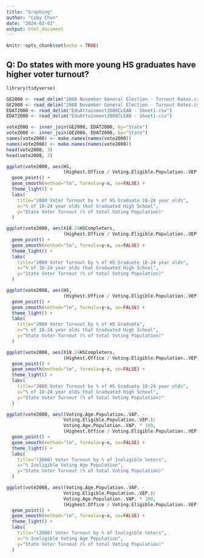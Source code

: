 ---
title: "Graphing"
author: "Coby Chun"
date: "2024-03-03"
output: html_document
---

```{r setup, include=FALSE}
knitr::opts_chunk$set(echo = TRUE)
```

## Q: Do states with more young HS graduates have higher voter turnout?

```{r}
library(tidyverse)

GE2000 <- read_delim("2000 November General Election - Turnout Rates.csv")
GE2008 <- read_delim("2008 November General Election - Turnout Rates.csv")
EDAT2000 <- read_delim("EduAttainment2000CLEAN - Sheet1.csv")
EDAT2008 <- read_delim("EduAttainment2008CLEAN - Sheet1.csv")
```

```{r}
vote2000 <- inner_join(GE2000, EDAT2000, by="State")
vote2008 <- inner_join(GE2008, EDAT2008, by="State")
names(vote2000) <- make.names(names(vote2000))
names(vote2008) <- make.names(names(vote2008))
head(vote2000, 3)
head(vote2008, 3)
```

```{r}
ggplot(vote2000, aes(HS, 
                     (Highest.Office / Voting.Eligible.Population..VEP.*100)))+
  geom_point() +
  geom_smooth(method="lm", formula=y~x, se=FALSE) +
  theme_light() +
  labs(
    title="2000 Voter Turnout by % of HS Graduate 18-24 year olds",
    x="% of 18-24 year olds that Graduated High School",
    y="State Voter Turnout (% of total Voting Population)"
  )
```

```{r}
ggplot(vote2000, aes(X18.24HSCompleters, 
                     (Highest.Office / Voting.Eligible.Population..VEP.*100)))+
  geom_point() +
  geom_smooth(method="lm", formula=y~x, se=FALSE) +
  theme_light() +
  labs(
    title="2000 Voter Turnout by % of HS Graduate 18-24 year olds",
    x="% of 18-24 year olds that Graduated High School",
    y="State Voter Turnout (% of total Voting Population)"
  )
```


```{r}
ggplot(vote2008, aes(HS, 
                     (Highest.Office / Voting.Eligible.Population..VEP.*100)))+
  geom_point() +
  geom_smooth(method="lm", formula=y~x, se=FALSE) +
  theme_light() +
  labs(
    title="2008 Voter Turnout by % of HS Graduate",
    x="% of 18-24 year olds that Graduated High School",
    y="State Voter Turnout (% of total Voting Population)"
  )
```

```{r}
ggplot(vote2008, aes(X18.24HSCompleters, 
                     (Highest.Office / Voting.Eligible.Population..VEP.*100)))+
  geom_point() +
  geom_smooth(method="lm", formula=y~x, se=FALSE) +
  theme_light() +
  labs(
    title="2008 Voter Turnout by % of HS Graduate 18-24 year olds",
    x="% of 18-24 year olds that Graduated High School",
    y="State Voter Turnout (% of total Voting Population)"
  )
```

```{r}
ggplot(vote2000, aes((Voting.Age.Population..VAP. - 
                     Voting.Eligible.Population..VEP.)/
                     Voting.Age.Population..VAP. * 100, 
                     (Highest.Office / Voting.Eligible.Population..VEP.*100)))+
  geom_point() +
  geom_smooth(method="lm", formula=y~x, se=FALSE) +
  theme_light() +
  labs(
    title="(2000) Voter Turnout by % of Ineligible Voters",
    x="% Ineligible Voting Age Population",
    y="State Voter Turnout (% of total Voting Population)"
  )
```

```{r}
ggplot(vote2008, aes((Voting.Age.Population..VAP. - 
                     Voting.Eligible.Population..VEP.)/
                     Voting.Age.Population..VAP. * 100, 
                     (Highest.Office / Voting.Eligible.Population..VEP.*100)))+
  geom_point() +
  geom_smooth(method="lm", formula=y~x, se=FALSE) +
  theme_light() +
  labs(
    title="(2000) Voter Turnout by % of Ineligible Voters",
    x="% Ineligible Voting Age Population",
    y="State Voter Turnout (% of total Voting Population)"
  )
```
